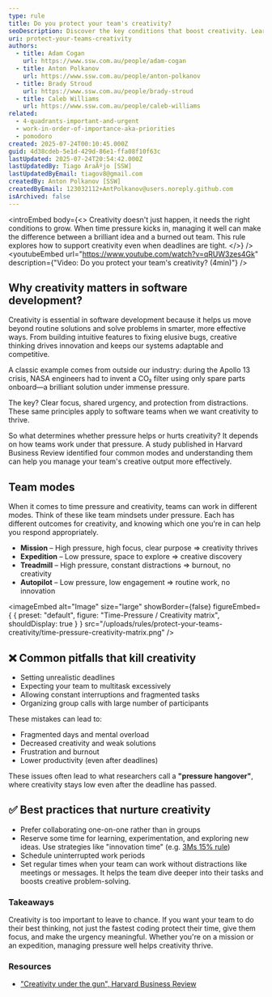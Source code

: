```yaml
---
type: rule
title: Do you protect your team's creativity?
seoDescription: Discover the key conditions that boost creativity. Learn how urgency, collaboration, and focus can affect your innovative thinking.
uri: protect-your-teams-creativity
authors:
  - title: Adam Cogan
    url: https://www.ssw.com.au/people/adam-cogan
  - title: Anton Polkanov
    url: https://www.ssw.com.au/people/anton-polkanov
  - title: Brady Stroud
    url: https://www.ssw.com.au/people/brady-stroud
  - title: Caleb Williams
    url: https://www.ssw.com.au/people/caleb-williams
related:
  - 4-quadrants-important-and-urgent
  - work-in-order-of-importance-aka-priorities
  - pomodoro
created: 2025-07-24T00:10:45.000Z
guid: 4d38cdeb-5e1d-429d-86e1-ffa08f10f63c
lastUpdated: 2025-07-24T20:54:42.000Z
lastUpdatedBy: Tiago AraÃºjo [SSW]
lastUpdatedByEmail: tiagov8@gmail.com
createdBy: Anton Polkanov [SSW]
createdByEmail: 123032112+AntPolkanov@users.noreply.github.com
isArchived: false
---
```


<introEmbed
  body={<>
Creativity doesn't just happen, it needs the right conditions to grow. When time pressure kicks in, managing it well can make the difference between a brilliant idea and a burned out team. This rule explores how to support creativity even when deadlines are tight.
  </>}
/>
<youtubeEmbed url="https://www.youtube.com/watch?v=qRUW3zes4Gk" description={"Video: Do you protect your team's creativity? (4min)"} />

## Why creativity matters in software development?

Creativity is essential in software development because it helps us move beyond routine solutions and solve problems in smarter, more effective ways. From building intuitive features to fixing elusive bugs, creative thinking drives innovation and keeps our systems adaptable and competitive.

A classic example comes from outside our industry: during the Apollo 13 crisis, NASA engineers had to invent a CO₂ filter using only spare parts onboard—a brilliant solution under immense pressure.

The key? Clear focus, shared urgency, and protection from distractions. These same principles apply to software teams when we want creativity to thrive.

So what determines whether pressure helps or hurts creativity? It depends on how teams work under that pressure. A study published in Harvard Business Review identified four common modes and understanding them can help you manage your team's creative output more effectively.

## Team modes

When it comes to time pressure and creativity, teams can work in different modes. Think of these like team mindsets under pressure. Each has different outcomes for creativity, and knowing which one you're in can help you respond appropriately.

* **Mission** – High pressure, high focus, clear purpose => creativity thrives
* **Expedition** – Low pressure, space to explore => creative discovery
* **Treadmill** – High pressure, constant distractions => burnout, no creativity
* **Autopilot** – Low pressure, low engagement => routine work, no innovation


<imageEmbed
  alt="Image"
  size="large"
  showBorder={false}
  figureEmbed={ {
    preset: "default",
    figure: "Time-Pressure / Creativity matrix",
    shouldDisplay: true
  } }
  src="/uploads/rules/protect-your-teams-creativity/time-pressure-creativity-matrix.png"
/>

## ❌ Common pitfalls that kill creativity

* Setting unrealistic deadlines
* Expecting your team to multitask excessively
* Allowing constant interruptions and fragmented tasks
* Organizing group calls with large number of participants

These mistakes can lead to:

* Fragmented days and mental overload
* Decreased creativity and weak solutions
* Frustration and burnout
* Lower productivity (even after deadlines)

These issues often lead to what researchers call a **"pressure hangover"**, where creativity stays low even after the deadline has passed.

## ✅ Best practices that nurture creativity

* Prefer collaborating one-on-one rather than in groups
* Reserve some time for learning, experimentation, and exploring new ideas. Use strategies like "innovation time" (e.g. [3Ms 15% rule](https://www.3m.co.uk/3M/en_GB/careers/culture/15-percent-culture/))
* Schedule uninterrupted work periods
* Set regular times when your team can work without distractions like meetings or messages. It helps the team dive deeper into their tasks and boosts creative problem-solving.

### Takeaways

Creativity is too important to leave to chance. If you want your team to do their best thinking, not just the fastest coding protect their time, give them focus, and make the urgency meaningful. Whether you're on a mission or an expedition, managing pressure well helps creativity thrive.

### Resources

* ["Creativity under the gun", Harvard Business Review](https://hbr.org/2002/08/creativity-under-the-gun)
